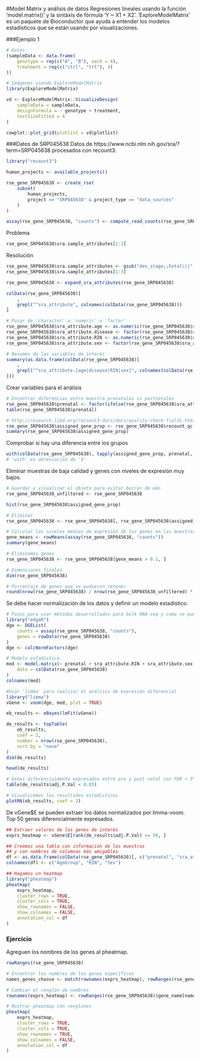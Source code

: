
#Model Matrix y análisis de datos
Regresiones lineales usando la función 'model.matrix()' y la sintáxis de fórmula 'Y ~ X1 + X2'.
'ExploreModelMatrix' es un paquete de Bioconductor que  ayuda a entender los modelos estadísticos que se están usando por visualizaciones.


###Ejemplo 1

```r
# Datos 
(sampleData <- data.frame(
    genotype = rep(c("A", "B"), each = 4),
    treatment = rep(c("ctrl", "trt"), 4)
))

```

```r
# Imágenes usando ExploreModelMatrix
library(ExploreModelMatrix)

vd <- ExploreModelMatrix::VisualizeDesign(
    sampleData = sampleData,
    designFormula = ~ genotype + treatment,
    textSizeFitted = 4
)

cowplot::plot_grid(plotlist = vd$plotlist)
```


###Datos de SRP045638
Datos de https://www.ncbi.nlm.nih.gov/sra/?term=SRP045638 procesados con recount3. 

```r
library("recount3")

human_projects <- available_projects()

rse_gene_SRP045638 <- create_rse(
    subset(
        human_projects,
        project == "SRP045638" & project_type == "data_sources"
    )
)

assay(rse_gene_SRP045638, "counts") <- compute_read_counts(rse_gene_SRP045638)

```
Problema
```r
rse_gene_SRP045638$sra.sample_attributes[1:3]
```
Resolución
```r
rse_gene_SRP045638$sra.sample_attributes <- gsub("dev_stage;;Fetal\\|", "", rse_gene_SRP045638$sra.sample_attributes)
rse_gene_SRP045638$sra.sample_attributes[1:3]
```

```r
rse_gene_SRP045638 <- expand_sra_attributes(rse_gene_SRP045638)

colData(rse_gene_SRP045638)[
    ,
    grepl("^sra_attribute", colnames(colData(rse_gene_SRP045638)))
]
```

```r
# Pasar de 'character' a 'numeric' o 'factor'
rse_gene_SRP045638$sra_attribute.age <- as.numeric(rse_gene_SRP045638$sra_attribute.age)
rse_gene_SRP045638$sra_attribute.disease <- factor(rse_gene_SRP045638$sra_attribute.disease)
rse_gene_SRP045638$sra_attribute.RIN <- as.numeric(rse_gene_SRP045638$sra_attribute.RIN)
rse_gene_SRP045638$sra_attribute.sex <- factor(rse_gene_SRP045638$sra_attribute.sex)

# Resumen de las variables de interés
summary(as.data.frame(colData(rse_gene_SRP045638)[
    ,
    grepl("^sra_attribute.[age|disease|RIN|sex]", colnames(colData(rse_gene_SRP045638)))
]))
```

Crear variables para el análisis
```r
# Encontrar diferencias entre muestra prenatalas vs postnatales
rse_gene_SRP045638$prenatal <- factor(ifelse(rse_gene_SRP045638$sra_attribute.age < 0, "prenatal", "postnatal"))
table(rse_gene_SRP045638$prenatal)
```

```r
# http://research.libd.org/recount3-docs/docs/quality-check-fields.html
rse_gene_SRP045638$assigned_gene_prop <- rse_gene_SRP045638$recount_qc.gene_fc_count_all.assigned / rse_gene_SRP045638$recount_qc.gene_fc_count_all.total
summary(rse_gene_SRP045638$assigned_gene_prop)
```

Comprobar si hay una diferencia entre los grupos
```r
with(colData(rse_gene_SRP045638), tapply(assigned_gene_prop, prenatal, summary))
# 'with' es abreviación de '$'
```

Eliminar muestras de baja calidad y genes con niveles de expresión muy bajos.
```r
# Guardar y visualizar el objeto para evitar borrar de más
rse_gene_SRP045638_unfiltered <- rse_gene_SRP045638

hist(rse_gene_SRP045638$assigned_gene_prop)
```

```r
# Eliminar 
rse_gene_SRP045638 <- rse_gene_SRP045638[, rse_gene_SRP045638$assigned_gene_prop > 0.3]

# Calcular los niveles medios de expresión de los genes en las muestras.
gene_means <- rowMeans(assay(rse_gene_SRP045638, "counts"))
summary(gene_means)
```

```r
# Eliminamos genes
rse_gene_SRP045638 <- rse_gene_SRP045638[gene_means > 0.1, ]

# Dimensiones finales
dim(rse_gene_SRP045638)

# Porcentaje de genes que se pudieron retener
round(nrow(rse_gene_SRP045638) / nrow(rse_gene_SRP045638_unfiltered) * 100, 2)
```

Se debe hacer normalización de los datos y definir un modelo estadístico. 

```r
# Pasos para usar métodos desarrollados para bulk RNA-seq y como se pueden usar en scRNA-seq.
library("edgeR") 
dge <- DGEList(
    counts = assay(rse_gene_SRP045638, "counts"),
    genes = rowData(rse_gene_SRP045638)
)
dge <- calcNormFactors(dge)
```

```r
# Modelo estadístico
mod <- model.matrix(~ prenatal + sra_attribute.RIN + sra_attribute.sex + assigned_gene_prop,
    data = colData(rse_gene_SRP045638)
)
colnames(mod)
```

```r
#Usar 'limma' para realizar el análisis de expresión diferencial 
library("limma")
vGene <- voom(dge, mod, plot = TRUE)

```

```r
eb_results <- eBayes(lmFit(vGene))

de_results <- topTable(
    eb_results,
    coef = 2,
    number = nrow(rse_gene_SRP045638),
    sort.by = "none"
)
dim(de_results)
```

```r
head(de_results)
```

```r
# Genes diferencialmente expresados entre pre y post natal con FDR < 5%
table(de_results$adj.P.Val < 0.05)
```

```r
# Visualicemos los resultados estadísticos
plotMA(eb_results, coef = 2)
```

De vGene$E se pueden extraer los datos normalizados por limma-voom. Top 50 genes diferencialmente expresados.

```r
## Extraer valores de los genes de interés
exprs_heatmap <- vGene$E[rank(de_results$adj.P.Val) <= 50, ]

## Creemos una tabla con información de las muestras
## y con nombres de columnas más amigables
df <- as.data.frame(colData(rse_gene_SRP045638)[, c("prenatal", "sra_attribute.RIN", "sra_attribute.sex")])
colnames(df) <- c("AgeGroup", "RIN", "Sex")

## Hagamos un heatmap
library("pheatmap")
pheatmap(
    exprs_heatmap,
    cluster_rows = TRUE,
    cluster_cols = TRUE,
    show_rownames = FALSE,
    show_colnames = FALSE,
    annotation_col = df
)
```

### Ejercicio
Agreguen los nombres de los genes al pheatmap.

```r
rowRanges(rse_gene_SRP045638)
```

```r
# Encontrar los nombres de los genes específicos
names_genes_choose <- match(rownames(exprs_heatmap), rowRanges(rse_gene_SRP045638)$gene_id)

# Cambiar el renglón de nombres 
rownames(exprs_heatmap) <- rowRanges(rse_gene_SRP045638)$gene_name[names_genes_choose]

# Mostrar pheatmap con renglones
pheatmap(
    exprs_heatmap,
    cluster_rows = TRUE,
    cluster_cols = TRUE,
    show_rownames = TRUE,
    show_colnames = FALSE,
    annotation_col = df
)
```

